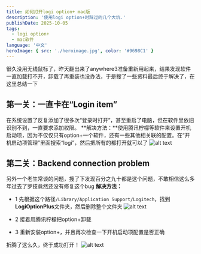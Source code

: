 ```yaml
---
title: 如何打开logi option+ mac版
description: '使用logi option+时踩过的几个大坑.'
publishDate: 2025-10-05
tags:
  - logi option+
  - mac软件
language: '中文'
heroImage: { src: './heroimage.jpg', color: '#9698C1' }
---
```

很久没用无线鼠标了，昨天翻出来了anywhere3准备重新用起来，结果发现软件一直加载打不开，卸载了再重装也没办法，于是搜了一些资料最后终于解决了，在这里总结一下

## 第一关：一直卡在“Login item”

在系统设置了反复添加了很多次“登录时打开”，甚至重启了电脑，但在软件里依旧识别不到，一直要求添加权限。
**解决方法：**使用腾讯柠檬等软件来设置开机启动项，因为不仅仅只有option+一个软件，还有一些其他相关联的配置。在“开机启动项管理”里面搜索“logi”，然后把所有的都打开就可以了
![alt text](./logi.png)

## 第二关：Backend connection problem
另外一个老生常谈的问题，搜了下发现百分之九十都是这个问题，不敢相信这么多年过去了罗技竟然还没有修复这个bug
**解决方法：**
- 1 先根据这个路径`/Library/Application Support/Logitech`，找到**LogiOptionPlus**文件夹，然后删除整个文件夹
![alt text](./image.png)

- 2 接着用腾讯柠檬把option+卸载

- 3 重新安装option+，并且再次检查一下开机启动项配置是否正确

折腾了这么久，终于成功打开！
![alt text](./option.png)